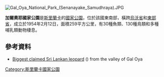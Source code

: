{{Citecheck|time=2021-03-12T09:50:35+00:00}}
[[Image:Gal_Oya_National_Park_(Senanayake_Samudhraya).JPG|right]]
{{coords|7|13|00|N|81|22|00|E|display=title}}

'''加爾奧耶國家公園'''是[[斯里蘭卡|斯里蘭卡]]的[[國家公園|國家公園]]，位於該國東南部，橫跨[[烏沃省|烏沃省]]和[[東部省_(斯里蘭卡)|東部省]]，成立於1954年2月12日，面積259平方公里，有30種魚類、130種鳥類和多種哺乳類動物棲息。

==參考資料==
* [http://www.sundaytimes.lk/970921/plus15.html Biggest claimed Sri Lankan leopard] {{Wayback|url=http://www.sundaytimes.lk/970921/plus15.html |date=20210227043904 }} ({{convert|250|lbs|kg|abbr=on}}) from the valley of Gal Oya

{{SriLanka-geo-stub}}
[[Category:斯里蘭卡國家公園|Category:斯里蘭卡國家公園]]